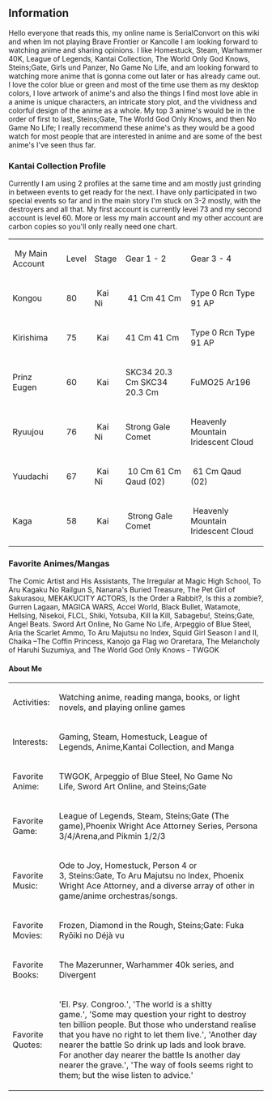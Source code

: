 == Information ==
Hello everyone that reads this, my online name is SerialConvort on this wiki and when Im not playing Brave Frontier or Kancolle I am looking forward to watching anime and sharing opinions. I like Homestuck, Steam, Warhammer 40K, League of Legends, Kantai Collection, The World Only God Knows, Steins;Gate, Girls und Panzer, No Game No Life, and am looking forward to watching more anime that is gonna come out later or has already came out. I love the color blue or green and most of the time use them as my desktop colors, I love artwork of anime's and also the things I find most love able in a anime is unique characters, an intricate story plot, and the vividness and colorful design of the anime as a whole. My top 3 anime's would be in the order of first to last, Steins;Gate, The World God Only Knows, and then No Game No Life; I really recommend these anime's as they would be a good watch for most people that are interested in anime and are some of the best anime's I've seen thus far.

=== Kantai Collection Profile ===
Currently I am using 2 profiles at the same time and am mostly just grinding in between events to get ready for the next. I have only participated in two special events so far and in the main story I'm stuck on 3-2 mostly, with the destroyers and all that. My first account is currently level 73 and my second account is level 60. More or less my main account and my other account are carbon copies so you'll only really need one chart.
{|
| My Main Account
|Level
|Stage
|Gear 1 - 2
|Gear 3 - 4
|-
|Kongou
|80
| Kai Ni
| 41 Cm
41 Cm
|Type 0 Rcn
Type 91 AP
|-
|Kirishima
|75
| Kai
|41 Cm
41 Cm
|Type 0 Rcn
Type 91 AP
|-
|Prinz Eugen
|60
| Kai
|SKC34 20.3 Cm
SKC34 20.3 Cm
|FuMO25
Ar196
|-
|Ryuujou
|76
| Kai Ni
|Strong Gale
Comet
|Heavenly Mountain
Iridescent Cloud
|-
|Yuudachi
|67
| Kai Ni
| 10 Cm
61 Cm Qaud (02)
| 61 Cm Qaud (02)
|-
|Kaga
|58
| Kai
| Strong Gale
Comet
| Heavenly Mountain
Iridescent Cloud
|}
=== Favorite Animes/Mangas ===
The Comic Artist and His Assistants, The Irregular at Magic High School, To Aru Kagaku No Railgun S, Nanana's Buried Treasure, The Pet Girl of Sakurasou, MEKAKUCITY ACTORS, Is the Order a Rabbit?, Is this a zombie?, Gurren Lagaan, MAGICA WARS, Accel World, Black Bullet, Watamote, Hellsing, Nisekoi, FLCL, Shiki, Yotsuba, Kill la Kill, Sabagebu!, Steins;Gate, Angel Beats. Sword Art Online, No Game No Life, Arpeggio of Blue Steel, Aria the Scarlet Ammo, To Aru Majutsu no Index, Squid Girl Season I and II, Chaika –The Coffin Princess, Kanojo ga Flag wo Oraretara, The Melancholy of Haruhi Suzumiya, and The World God Only Knows - TWGOK

==== About Me ====
{|
|Activities:
|Watching anime, reading manga, books, or light novels, and playing online games
|-
|Interests:
|Gaming, Steam, Homestuck, League of Legends, Anime,Kantai Collection, and Manga
|-
|Favorite Anime:
|TWGOK, Arpeggio of Blue Steel, No Game No Life, Sword Art Online, and Steins;Gate
|-
|Favorite Game:
|League of Legends, Steam, Steins;Gate (The game),Phoenix Wright Ace Attorney Series, Persona 3/4/Arena,and Pikmin 1/2/3
|-
|Favorite Music:
|Ode to Joy, Homestuck, Person 4 or 3, Steins:Gate, To Aru Majutsu no Index, Phoenix Wright Ace Attorney, and a diverse array of other in game/anime orchestras/songs.
|-
|Favorite Movies:
|Frozen, Diamond in the Rough, Steins;Gate: Fuka Ryōiki no Déjà vu
|-
|Favorite Books:
|The Mazerunner, Warhammer 40k series, and Divergent
|-
|Favorite Quotes:
|'El. Psy. Congroo.', 'The world is a shitty game.', 'Some may question your right to destroy ten billion people. But those who understand realise that you have no right to let them live.', 'Another day nearer the battle So drink up lads and look brave. For another day nearer the battle Is another day nearer the grave.', 'The way of fools seems right to them; but the wise listen to advice.'
|}